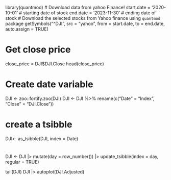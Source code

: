 library(quantmod)
# Download data from yahoo Finance!
start.date = '2020-10-01' # starting date of stock
end.date = '2023-11-30' # ending date of stock
# Download the selected stocks from Yahoo finance using `quantmod` package
getSymbols("^DJI", src = "yahoo", from = start.date, to = end.date, auto.assign = TRUE)

# Get close price 
close_price = DJI$DJI.Close
head(close_price)

# Create date variable
DJI <- zoo::fortify.zoo(DJI)
DJI <- DJI %>% rename(c("Date" = "Index", "Close" = "DJI.Close"))

# create a tsibble 
DJI<- as_tsibble(DJI, index = Date)

# 
DJI <- DJI |>
  mutate(day = row_number()) |>
  update_tsibble(index = day, regular = TRUE) 

tail(DJI)
DJI |> autoplot(DJI.Adjusted)
